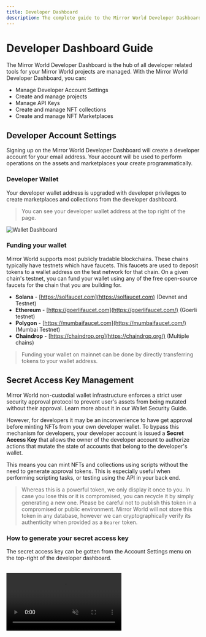 ```yaml
---
title: Developer Dashboard
description: The complete guide to the Mirror World Developer Dashboard
---
```


# Developer Dashboard Guide

The Mirror World Developer Dashboard is the hub of all developer related tools for your Mirror World projects are managed. With the Mirror World Developer Dashboard, you can:

- Manage Developer Account Settings
- Create and manage projects
- Manage API Keys
- Create and manage NFT collections
- Create and manage NFT Marketplaces

## Developer Account Settings

Signing up on the Mirror World Developer Dashboard will create a developer account
for your email address. Your account will be used to perform operations on the
assets and marketplaces your create programmatically.

### Developer Wallet
Your developer wallet address is upgraded with developer privileges to
create marketplaces and collections from the developer dashboard. 

> You can see your developer wallet address at the top right of the page.

![Wallet Dashboard](/docs/images/dashboard/wallet-dashboard.gif)

### Funding your wallet

Mirror World supports most publicly tradable blockchains. These chains typically have testnets which have faucets. This faucets are used to deposit tokens to a wallet address on the test network for that chain.
On a given chain's testnet, you can fund your wallet using any of the free open-source faucets for the chain that you are building for.

- **Solana** - [https://solfaucet.com](https://solfaucet.com) (Devnet and Testnet)
- **Ethereum** - [https://goerlifaucet.com](https://goerlifaucet.com/) (Goerli testnet)
- **Polygon** - [https://mumbaifaucet.com](https://mumbaifaucet.com/) (Mumbai Testnet)
- **Chaindrop** - [https://chaindrop.org](https://chaindrop.org/) (Multiple chains)

> Funding your wallet on mainnet can be done by directly transferring tokens to your wallet address. 

## Secret Access Key Management

Mirror World non-custodial wallet infrastructure enforces a strict user security approval
protocol to prevent user's assets from being mutated without their approval. Learn more about it in our Wallet Security Guide.

However, for developers it may be an inconvenience to have get approval before minting
NFTs from your own developer wallet. To bypass this mechanism for developers, your developer account is issued a **Secret Access Key** that allows the owner of the developer account to authorize actions that mutate the state of accounts that belong to the developer's wallet.

This means you can mint NFTs and collections using scripts without the need to
generate approval tokens. This is especially useful when performing scripting tasks, or testing using the API in your back end.

> Whereas this is a powerful token, we only display it once to you. In case you lose this or it is compromised, you can recycle it by simply generating a new one. Please be careful not to publish this token in a compromised or public environment.
Mirror World will not store this token in any database, however we can cryptographically verify its authenticity when provided as a `Bearer` token.
> 

### How to generate your secret access key
The secret access key can be gotten from the Account Settings menu on the top-right of the developer dashboard.

<br />

<video src="/docs/images/dashboard/SecretAccessKey.mp4" autoPlay={true} muted={true} preload="auto" loop={true} />


<Alert status="error">
  <AlertIcon />
  <div>
    <AlertTitle>The Secret Access Key is a sensitive credential</AlertTitle>
    <AlertDescription>Do not paste your secret access key in a public environment or in the client. If it is compromised, please generate a new one to invalidate the old one</AlertDescription>
  </div>
</Alert>

### Using your secret access key
1. Airdropping NFTs from your wallet to an address.
2. Programmatically batch minting NFTs to an address.
3. Programmatically minting an NFT collection.
4. Programmatically listing / buying or cancelling listings on a marketplace
5. Signing custom transactions

**Example - Listing an NFT**

Consider this [List NFT API](https://developer.mirrorworld.fun/#0c44279e-7a43-4ac7-b31d-6d903449db5f) from the HTTP API Documentation below

<CodeSnippet id="development/sak-example.mdx" />

This API will list a Solana NFT with `mint_address` of `AiBjJ4VYmi3Ba6UU86Xnv36ttFWH2PE4hufq3B5uDfzM` on the marketplace address of `BuhneMwdyewFQKpvmNkzbcfJQKYSY9tXeYEFcdZqGHgP` for 0.1 SOL.

Note that the secret access key is passed into `Authorization: Bearer <**SECRET_ACCESS_KEY**>` header.